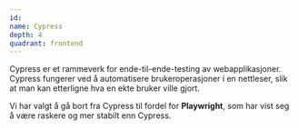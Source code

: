 ```yaml
---
id:
name: Cypress
depth: 4
quadrant: frontend
---
```


Cypress er et rammeverk for ende-til-ende-testing av webapplikasjoner.
Cypress fungerer ved å automatisere brukeroperasjoner i en nettleser, slik at man kan etterligne hva en ekte bruker ville gjort.

Vi har valgt å gå bort fra Cypress til fordel for **Playwright**, som har vist seg å være raskere og mer stabilt enn Cypress.
